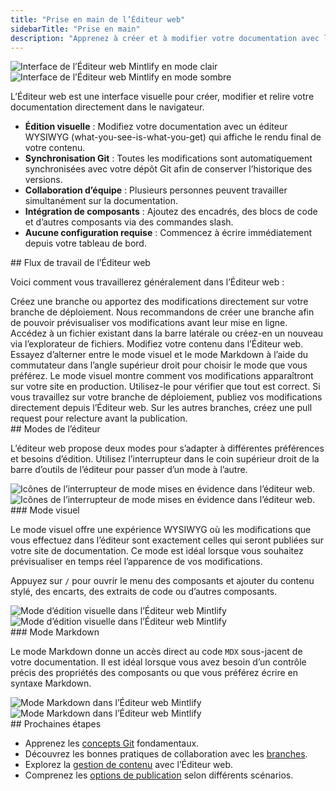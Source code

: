 ```yaml
---
title: "Prise en main de l’Éditeur web"
sidebarTitle: "Prise en main"
description: "Apprenez à créer et à modifier votre documentation avec l’Éditeur web"
---
```


<img className="block dark:hidden my-0 pointer-events-none" src="/images/editor/editor-light.png" alt="Interface de l’Éditeur web Mintlify en mode clair" />

<img className="hidden dark:block my-0 pointer-events-none" src="/images/editor/editor-dark.png" alt="Interface de l’Éditeur web Mintlify en mode sombre" />

L’Éditeur web est une interface visuelle pour créer, modifier et relire votre documentation directement dans le navigateur.

* **Édition visuelle** : Modifiez votre documentation avec un éditeur WYSIWYG (what-you-see-is-what-you-get) qui affiche le rendu final de votre contenu.
* **Synchronisation Git** : Toutes les modifications sont automatiquement synchronisées avec votre dépôt Git afin de conserver l’historique des versions.
* **Collaboration d’équipe** : Plusieurs personnes peuvent travailler simultanément sur la documentation.
* **Intégration de composants** : Ajoutez des encadrés, des blocs de code et d’autres composants via des commandes slash.
* **Aucune configuration requise** : Commencez à écrire immédiatement depuis votre tableau de bord.

<div id="web-editor-workflow">
  ## Flux de travail de l’Éditeur web
</div>

Voici comment vous travaillerez généralement dans l’Éditeur web :

<Steps>
  <Step title="Choisissez votre branche">
    Créez une branche ou apportez des modifications directement sur votre branche de déploiement. Nous recommandons de créer une branche afin de pouvoir prévisualiser vos modifications avant leur mise en ligne.
  </Step>

  <Step title="Ouvrez votre fichier">
    Accédez à un fichier existant dans la barre latérale ou créez-en un nouveau via l’explorateur de fichiers.
  </Step>

  <Step title="Modifiez votre contenu">
    Modifiez votre contenu dans l’Éditeur web. Essayez d’alterner entre le mode visuel et le mode Markdown à l’aide du commutateur dans l’angle supérieur droit pour choisir le mode que vous préférez.
  </Step>

  <Step title="Prévisualisez vos modifications">
    Le mode visuel montre comment vos modifications apparaîtront sur votre site en production. Utilisez-le pour vérifier que tout est correct.
  </Step>

  <Step title="Publiez vos modifications">
    Si vous travaillez sur votre branche de déploiement, publiez vos modifications directement depuis l’Éditeur web. Sur les autres branches, créez une pull request pour relecture avant la publication.
  </Step>
</Steps>

<div id="editor-modes">
  ## Modes de l’éditeur
</div>

L’éditeur web propose deux modes pour s’adapter à différentes préférences et besoins d’édition. Utilisez l’interrupteur dans le coin supérieur droit de la barre d’outils de l’éditeur pour passer d’un mode à l’autre.

<Frame>
  <img src="/images/editor/mode-toggle-light.png" alt="Icônes de l’interrupteur de mode mises en évidence dans l’éditeur web." className="block dark:hidden" />

  <img src="/images/editor/mode-toggle-dark.png" alt="Icônes de l’interrupteur de mode mises en évidence dans l’éditeur web." className="hidden dark:block" />
</Frame>

<div id="visual-mode">
  ### Mode visuel
</div>

Le mode visuel offre une expérience WYSIWYG où les modifications que vous effectuez dans l’éditeur sont exactement celles qui seront publiées sur votre site de documentation. Ce mode est idéal lorsque vous souhaitez prévisualiser en temps réel l’apparence de vos modifications.

Appuyez sur `/` pour ouvrir le menu des composants et ajouter du contenu stylé, des encarts, des extraits de code ou d’autres composants.

<Frame>
  <img src="/images/editor/visual-mode-light.png" alt="Mode d’édition visuelle dans l’Éditeur web Mintlify" className="block dark:hidden" />

  <img src="/images/editor/visual-mode-dark.png" alt="Mode d’édition visuelle dans l’Éditeur web Mintlify" className="hidden dark:block" />
</Frame>

<div id="markdown-mode">
  ### Mode Markdown
</div>

Le mode Markdown donne un accès direct au code `MDX` sous-jacent de votre documentation. Il est idéal lorsque vous avez besoin d’un contrôle précis des propriétés des composants ou que vous préférez écrire en syntaxe Markdown.

<Frame>
  <img src="/images/editor/markdown-mode-light.png" alt="Mode Markdown dans l’Éditeur web Mintlify" className="block dark:hidden" />

  <img src="/images/editor/markdown-mode-dark.png" alt="Mode Markdown dans l’Éditeur web Mintlify" className="hidden dark:block" />
</Frame>

<div id="next-steps">
  ## Prochaines étapes
</div>

* Apprenez les [concepts Git](/fr/editor/git-concepts) fondamentaux.
* Découvrez les bonnes pratiques de collaboration avec les [branches](/fr/editor/branches).
* Explorez la [gestion de contenu](/fr/editor/content-management) avec l’Éditeur web.
* Comprenez les [options de publication](/fr/editor/publishing) selon différents scénarios.